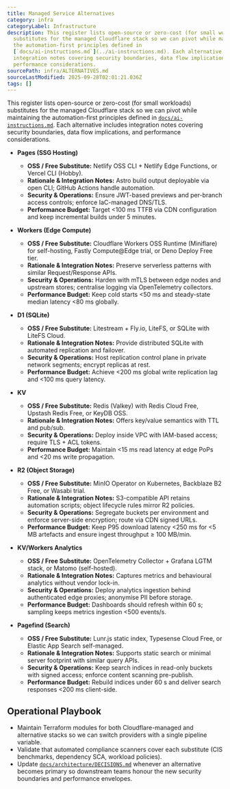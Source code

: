```yaml
---
title: Managed Service Alternatives
category: infra
categoryLabel: Infrastructure
description: This register lists open-source or zero-cost (for small workloads)
  substitutes for the managed Cloudflare stack so we can pivot while maintaining
  the automation-first principles defined in
  [`docs/ai-instructions.md`](../ai-instructions.md). Each alternative includes
  integration notes covering security boundaries, data flow implications, and
  performance considerations.
sourcePath: infra/ALTERNATIVES.md
sourceLastModified: 2025-09-28T02:01:21.036Z
tags: []
---
```


This register lists open-source or zero-cost (for small workloads) substitutes for the managed Cloudflare stack so we can pivot while maintaining the automation-first principles defined in [`docs/ai-instructions.md`](/docs/ai-instructions/). Each alternative includes integration notes covering security boundaries, data flow implications, and performance considerations.

- **Pages (SSG Hosting)**

  - **OSS / Free Substitute:** Netlify OSS CLI + Netlify Edge Functions, or Vercel CLI (Hobby).
  - **Rationale & Integration Notes:** Astro build output deployable via open CLI; GitHub Actions handle automation.
  - **Security & Operations:** Ensure JWT-based previews and per-branch access controls; enforce IaC-managed DNS/TLS.
  - **Performance Budget:** Target &lt;100 ms TTFB via CDN configuration and keep incremental builds under 5 minutes.

- **Workers (Edge Compute)**

  - **OSS / Free Substitute:** Cloudflare Workers OSS Runtime (Miniflare) for self-hosting, Fastly Compute@Edge trial, or Deno Deploy Free tier.
  - **Rationale & Integration Notes:** Preserve serverless patterns with similar Request/Response APIs.
  - **Security & Operations:** Harden with mTLS between edge nodes and upstream stores; centralise logging via OpenTelemetry collectors.
  - **Performance Budget:** Keep cold starts &lt;50 ms and steady-state median latency &lt;80 ms globally.

- **D1 (SQLite)**

  - **OSS / Free Substitute:** Litestream + Fly.io, LiteFS, or SQLite with LiteFS Cloud.
  - **Rationale & Integration Notes:** Provide distributed SQLite with automated replication and failover.
  - **Security & Operations:** Host replication control plane in private network segments; encrypt replicas at rest.
  - **Performance Budget:** Achieve &lt;200 ms global write replication lag and &lt;100 ms query latency.

- **KV**

  - **OSS / Free Substitute:** Redis (Valkey) with Redis Cloud Free, Upstash Redis Free, or KeyDB OSS.
  - **Rationale & Integration Notes:** Offers key/value semantics with TTL and pub/sub.
  - **Security & Operations:** Deploy inside VPC with IAM-based access; require TLS + ACL tokens.
  - **Performance Budget:** Maintain &lt;15 ms read latency at edge PoPs and &lt;20 ms write propagation.

- **R2 (Object Storage)**

  - **OSS / Free Substitute:** MinIO Operator on Kubernetes, Backblaze B2 Free, or Wasabi trial.
  - **Rationale & Integration Notes:** S3-compatible API retains automation scripts; object lifecycle rules mirror R2 policies.
  - **Security & Operations:** Segregate buckets per environment and enforce server-side encryption; route via CDN signed URLs.
  - **Performance Budget:** Keep P95 download latency &lt;250 ms for &lt;5 MB artefacts and ensure ingest throughput ≥ 100 MB/min.

- **KV/Workers Analytics**

  - **OSS / Free Substitute:** OpenTelemetry Collector + Grafana LGTM stack, or Matomo (self-hosted).
  - **Rationale & Integration Notes:** Captures metrics and behavioural analytics without vendor lock-in.
  - **Security & Operations:** Deploy analytics ingestion behind authenticated edge proxies; anonymise PII before storage.
  - **Performance Budget:** Dashboards should refresh within 60 s; sampling keeps metrics ingestion &lt;500 events/s.

- **Pagefind (Search)**
  - **OSS / Free Substitute:** Lunr.js static index, Typesense Cloud Free, or Elastic App Search self-managed.
  - **Rationale & Integration Notes:** Supports static search or minimal server footprint with similar query APIs.
  - **Security & Operations:** Keep search indices in read-only buckets with signed access; enforce content scanning pre-publish.
  - **Performance Budget:** Rebuild indices under 60 s and deliver search responses &lt;200 ms client-side.

## Operational Playbook

- Maintain Terraform modules for both Cloudflare-managed and alternative stacks so we can switch providers with a single pipeline variable.
- Validate that automated compliance scanners cover each substitute (CIS benchmarks, dependency SCA, workload policies).
- Update [`docs/architecture/DECISIONS.md`](/docs/architecture/decisions/) whenever an alternative becomes primary so downstream teams honour the new security boundaries and performance envelopes.
